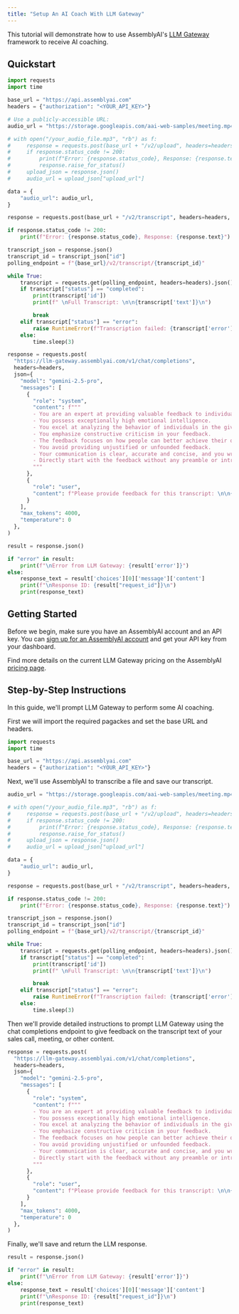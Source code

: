 ```yaml
---
title: "Setup An AI Coach With LLM Gateway"
---
```


This tutorial will demonstrate how to use AssemblyAI's [LLM Gateway](/docs/llm-gateway) framework to receive AI coaching.

## Quickstart

```python
import requests
import time

base_url = "https://api.assemblyai.com"
headers = {"authorization": "<YOUR_API_KEY>"}

# Use a publicly-accessible URL:
audio_url = "https://storage.googleapis.com/aai-web-samples/meeting.mp4"

# with open("/your_audio_file.mp3", "rb") as f:
#     response = requests.post(base_url + "/v2/upload", headers=headers, data=f)
#     if response.status_code != 200:
#         print(f"Error: {response.status_code}, Response: {response.text}")
#         response.raise_for_status()
#     upload_json = response.json()
#     audio_url = upload_json["upload_url"]

data = {
    "audio_url": audio_url,
}

response = requests.post(base_url + "/v2/transcript", headers=headers, json=data)

if response.status_code != 200:
    print(f"Error: {response.status_code}, Response: {response.text}")

transcript_json = response.json()
transcript_id = transcript_json["id"]
polling_endpoint = f"{base_url}/v2/transcript/{transcript_id}"

while True:
    transcript = requests.get(polling_endpoint, headers=headers).json()
    if transcript["status"] == "completed":
        print(transcript['id'])
        print(f" \nFull Transcript: \n\n{transcript['text']}\n")

        break
    elif transcript["status"] == "error":
        raise RuntimeError(f"Transcription failed: {transcript['error']}")
    else:
        time.sleep(3)

response = requests.post(
  "https://llm-gateway.assemblyai.com/v1/chat/completions",
  headers=headers,
  json={
    "model": "gemini-2.5-pro",
    "messages": [
      {
        "role": "system",
        "content": f"""
        - You are an expert at providing valuable feedback to individuals.
        - You possess exceptionally high emotional intelligence.
        - You excel at analyzing the behavior of individuals in the given transcript and providing insights on how they could improve.
        - You emphasize constructive criticism in your feedback.
        - The feedback focuses on how people can better achieve their objectives.
        - You avoid providing unjustified or unfounded feedback.
        - Your communication is clear, accurate and concise, and you write with perfect English.
        - Directly start with the feedback without any preamble or introduction.
        """
      },
      {
        "role": "user",
        "content": f"Please provide feedback for this transcript: \n\n{transcript["text"]}"
      }
    ],
    "max_tokens": 4000,
    "temperature": 0
  },
)

result = response.json()

if "error" in result:
    print(f"\nError from LLM Gateway: {result['error']}")
else:
    response_text = result['choices'][0]['message']['content']
    print(f"\nResponse ID: {result["request_id"]}\n")
    print(response_text)
```

## Getting Started

Before we begin, make sure you have an AssemblyAI account and an API key. You can [sign up for an AssemblyAI account](https://www.assemblyai.com/app) and get your API key from your dashboard.

Find more details on the current LLM Gateway pricing on the AssemblyAI [pricing page](https://www.assemblyai.com/pricing).

## Step-by-Step Instructions

In this guide, we'll prompt LLM Gateway to perform some AI coaching.

First we will import the required pagackes and set the base URL and headers.

```python
import requests
import time

base_url = "https://api.assemblyai.com"
headers = {"authorization": "<YOUR_API_KEY>"}
```

Next, we'll use AssemblyAI to transcribe a file and save our transcript.

```python
audio_url = "https://storage.googleapis.com/aai-web-samples/meeting.mp4"

# with open("/your_audio_file.mp3", "rb") as f:
#     response = requests.post(base_url + "/v2/upload", headers=headers, data=f)
#     if response.status_code != 200:
#         print(f"Error: {response.status_code}, Response: {response.text}")
#         response.raise_for_status()
#     upload_json = response.json()
#     audio_url = upload_json["upload_url"]

data = {
    "audio_url": audio_url,
}

response = requests.post(base_url + "/v2/transcript", headers=headers, json=data)

if response.status_code != 200:
    print(f"Error: {response.status_code}, Response: {response.text}")

transcript_json = response.json()
transcript_id = transcript_json["id"]
polling_endpoint = f"{base_url}/v2/transcript/{transcript_id}"

while True:
    transcript = requests.get(polling_endpoint, headers=headers).json()
    if transcript["status"] == "completed":
        print(transcript['id'])
        print(f" \nFull Transcript: \n\n{transcript['text']}\n")

        break
    elif transcript["status"] == "error":
        raise RuntimeError(f"Transcription failed: {transcript['error']}")
    else:
        time.sleep(3)
```
Then we'll provide detailed instructions to prompt LLM Gateway using the chat completions endpoint to give feedback on the transcript text of your sales call, meeting, or other content.

```python
response = requests.post(
  "https://llm-gateway.assemblyai.com/v1/chat/completions",
  headers=headers,
  json={
    "model": "gemini-2.5-pro",
    "messages": [
      {
        "role": "system",
        "content": f"""
        - You are an expert at providing valuable feedback to individuals.
        - You possess exceptionally high emotional intelligence.
        - You excel at analyzing the behavior of individuals in the given transcript and providing insights on how they could improve.
        - You emphasize constructive criticism in your feedback.
        - The feedback focuses on how people can better achieve their objectives.
        - You avoid providing unjustified or unfounded feedback.
        - Your communication is clear, accurate and concise, and you write with perfect English.
        - Directly start with the feedback without any preamble or introduction.
        """
      },
      {
        "role": "user",
        "content": f"Please provide feedback for this transcript: \n\n{transcript["text"]}"
      }
    ],
    "max_tokens": 4000,
    "temperature": 0
  },
)
```

Finally, we'll save and return the LLM response.

```python
result = response.json()

if "error" in result:
    print(f"\nError from LLM Gateway: {result['error']}")
else:
    response_text = result['choices'][0]['message']['content']
    print(f"\nResponse ID: {result["request_id"]}\n")
    print(response_text)
```
